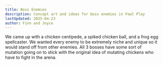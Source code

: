 ```yaml
---
title: Boss Enemies
description: Concept art and ideas for boss enemies in Fowl Play
lastUpdated: 2025-04-23
author: Finn and Joyce
---
```


We came up with a chicken centipede, a spiked chicken ball, and a frog egg spellcaster. We wanted every enemy to be extremely niche and unique so it would stand off from other enemies. All 3 bosses have some sort of mutation going on to stick with the original idea of mutating chickens who have to fight in the arena.
